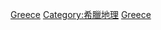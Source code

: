 {{Commonscat|National parks of Greece}}

[[Category:歐洲國家公園|Greece]]
[[Category:希臘地理|Category:希臘地理]]
[[Category:各国国家公园|Greece]]